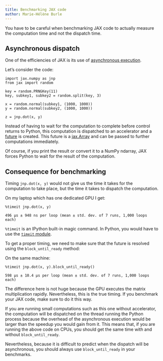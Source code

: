 ```yaml
---
title: Benchmarking JAX code
author: Marie-Hélène Burle
---
```


:::{.def}

You have to be careful when benchmarking JAX code to actually measure the computation time and not the dispatch time.

:::

## Asynchronous dispatch

One of the efficiencies of JAX is its use of [asynchronous execution](https://en.wikipedia.org/wiki/Asynchrony_(computer_programming)).

Let's consider the code:

```.python
import jax.numpy as jnp
from jax import random

key = random.PRNGKey(11)
key, subkey1, subkey2 = random.split(key, 3)

x = random.normal(subkey1, (1000, 1000))
y = random.normal(subkey2, (1000, 1000))

z = jnp.dot(x, y)
```

Instead of having to wait for the computation to complete before control returns to Python, this computation is dispatched to an accelerator and a [future](https://en.wikipedia.org/wiki/Futures_and_promises) is created. This future is a [jax.Array](https://jax.readthedocs.io/en/latest/jax.html#jax-array-jax-array) and can be passed to further computations immediately.

Of course, if you print the result or convert it to a NumPy ndarray, JAX forces Python to wait for the result of the computation.

## Consequence for benchmarking

Timing `jnp.dot(x, y)` would not give us the time it takes for the computation to take place, but the time it takes to dispatch the computation.

On my laptop which has one dedicated GPU I get:

```.python
%timeit jnp.dot(x, y)
```

```
496 µs ± 948 ns per loop (mean ± std. dev. of 7 runs, 1,000 loops each)
```

:::{.note}

`%timeit` is an IPython built-in magic command. In Python, you would have to use the [`timeit` module](https://docs.python.org/3/library/timeit.html).

:::

To get a proper timing, we need to make sure that the future is resolved using the `block_until_ready` method:

On the same machine:

```.python
%timeit jnp.dot(x, y).block_until_ready()
```

```
598 µs ± 10.4 µs per loop (mean ± std. dev. of 7 runs, 1,000 loops each)
```

The difference here is not huge because the GPU executes the matrix multiplication rapidly. Nevertheless, this is the true timing. If you benchmark your JAX code, make sure to do it this way.

:::{.note}

If you are running small computations such as this one without accelerator, the computation will be dispatched on the thread running the Python process because the overhead of the asynchronous execution would be larger than the speedup you would gain from it. This means that, if you are running the above code on CPUs, you should get the same time with and without `block_until_ready`.

Nevertheless, because it is difficult to predict when the dispatch will be asynchronous, you should always use `block_until_ready` in your benchmarks.

:::
